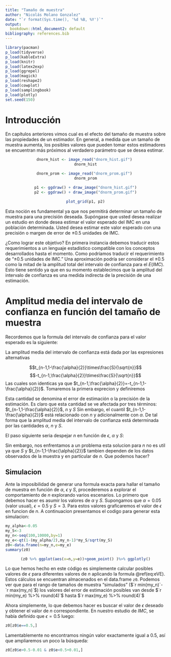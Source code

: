 ```yaml
---
title: "Tamaño de muestra"
author: "Nicolás Molano Gonzalez"
date: "`r format(Sys.time(), '%d %B, %Y')`"
output:
  bookdown::html_document2: default
bibliography: references.bib  
---
```


```r
library(pacman)
p_load(tidyverse)
p_load(kableExtra)
p_load(knitr)
p_load(latex2exp)   
p_load(ggrepel)
p_load(magick)
p_load(reshape2)
p_load(cowplot)
p_load(samplingbook)
p_load(plotly)
set.seed(150)
```

# Introducción
En capítulos anteriores vimos cual es el efecto del tamaño de muestra sobre las propiedades de un estimador. En general, a medida que un tamaño de muestra aumenta, los posibles valores que pueden tomar estos estimadores se encuentran más próximos al verdadero parámetro que se desea estimar. 

<center>
```r
dnorm_hist <- image_read("dnorm_hist.gif") 
dnorm_hist
```
</center>
<center>
```r
dnorm_prom <- image_read("dnorm_prom.gif") 
dnorm_prom
```
</center>

<center>
```r
p1 <- ggdraw() + draw_image("dnorm_hist.gif")
p2 <- ggdraw() + draw_image("dnorm_prom.gif")

plot_grid(p1, p2)
```
</center>


Esta noción es fundamental ya que nos permitirá determinar un tamaño de muestra para una precisión deseada. Supóngase que usted desea realizar un estudio en donde desea estimar el valor esperado del IMC en una población determinada. Usted desea estimar este valor esperado con una precisión o margen de error de $\pm 0.5$ unidades de IMC.

¿Como lograr este objetivo? En primera instancia debemos traducir estos requerimientos a un lenguaje estadístico compatible con los conceptos desarrollados hasta el momento. Como podríamos traducir el requerimiento de “$\pm 0.5$ unidades de IMC.” Una aproximación podría ser considerar el $\pm 0.5$ como la mitad de la amplitud total del intervalo de confianza para el $E(IMC)$. Esto tiene sentido ya que en su momento establecimos que la amplitud del intervalo de confianza es una medida indirecta de la precisión de una estimación. 

# Amplitud media del intervalo de confianza en función del tamaño de muestra

Recordemos que la formula del intervalo de confianza para el valor esperado es la siguiente:  

\begin{equation}
\left(\bar{X}-t_{n-1,1-\frac{\alpha}{2}}\times\frac{S}{\sqrt{n}},\bar{X}-t_{n-1,\frac{\alpha}{2}}\times\frac{S}{\sqrt{n}}\right)  (\#eq:ICVE)
\end{equation}

La amplitud media del intervalo de confianza está dada por las expresiones alternativas 

$$t_{n-1,1-\frac{\alpha}{2}}\times\frac{S}{\sqrt{n}}$$
$$-t_{n-1,\frac{\alpha}{2}}\times\frac{S}{\sqrt{n}}$$
Las cuales son identicas ya que $t_{n-1,\frac{\alpha}{2}}=-t_{n-1,1-\frac{\alpha}{2}}$. Tomaremos la primera exprecion y definiremos
\begin{equation}
\epsilon =t_{n-1,1-\frac{\alpha}{2}}\times\frac{S}{\sqrt{n}}(\#eq:eVE)
\end{equation}

Esta cantidad se denomina el error de estimación o la precisión de la estimación.  Es claro que esta cantidad se ve afectada por tres términos: $t_{n-1,1-\frac{\alpha}{2}}$, $n$ y $S$  Sin embargo, el cuantil $t_{n-1,1-\frac{\alpha}{2}}$ está relacionado con $n$ y adicionalmente con $\alpha$. De tal forma que la amplitud media del intervalo de confianza está determinada por las cantidades $\alpha$, $n$ y $S$. 

El paso siguiente seria despejar $n$ en función de $\epsilon$, $\alpha$ y $S$: 

\begin{equation}
\epsilon =t_{n-1,1-\frac{\alpha}{2}}\times\frac{S}{\sqrt{n}} \Leftrightarrow \\
 \sqrt{n}=t_{n-1,1-\frac{\alpha}{2}}\times\frac{S}{\epsilon} \Leftrightarrow \\
 n=\pm \left(t_{n-1,1-\frac{\alpha}{2}}\times\frac{S}{\epsilon}\right)^2
(\#eq:nVEdev)
\end{equation}

Sin embargo, nos enfrentamos a un problema esta solucion para $n$ no es util ya que $S$ y $t_{n-1,1-\frac{\alpha}{2}}$ tambien dependen de los datos observados de la muestra y en particular de $n$. Que podemos hacer? 

## Simulacion

Ante la imposibilidad de generar una formula exacta para hallar el tamaño de muestra en función de $\alpha$, $\epsilon$ y $S$, procederemos a explorar el comportamiento de $n$ explorando varios escenarios. Lo primero que debemos hacer es asumir los valores de $\alpha$ y $S$. Supongamos que $\alpha=0.05$ (valor usual), $\epsilon =0.5$ y $S=3$. Para estos valores graficaremos el valor de $\epsilon$ en funcion de $n$. A continuacion presentamos el codigo para generar esta simulacion:

```r
my_alpha<-0.05
my_S<-3
my_n<-seq(100,10000,by=1)
my_e<-qt(1-(my_alpha/2),my_n-1)*my_S/sqrt(my_S)
z0<-data.frame(n=my_n,e=my_e)
summary(z0)
```

<center>
```r
(z0 %>% ggplot(aes(x=n,y=e))+geom_point() )%>% ggplotly()
```
</center>

Lo que hemos hecho en este código es simplemente calcular posibles valores de $\epsilon$ para diferentes valores de $n$ aplicando la formula \@ref(eq:eVE). Estos cálculos se encuentran almacenados en el data.frame `z0`. Podemos ver que para el rango de tamaños de muestra “simulados” ($`r min(my_n)`-`r max(my_n)`$) los valores del error de estimación posibles van desde $`r min(my_e) %>% round(4)`$ hasta $`r max(my_e) %>% round(4)`$

Ahora simplemente, lo que debemos hacer es buscar el valor de $\epsilon$ deseado y obtener el valor de $n$ correspondiente. En nuestro estudio de $IMC$, se había definido que $\epsilon = 0.5$ luego: 

```r
z0[z0$e==0.5,]
```
Lamentablemente no encontramos ningún valor exactamente igual a $0.5$, así que ampliaremos un poco la búsqueda:

```r
z0[z0$e>0.5-0.01 & z0$e<0.5+0.01,]
```